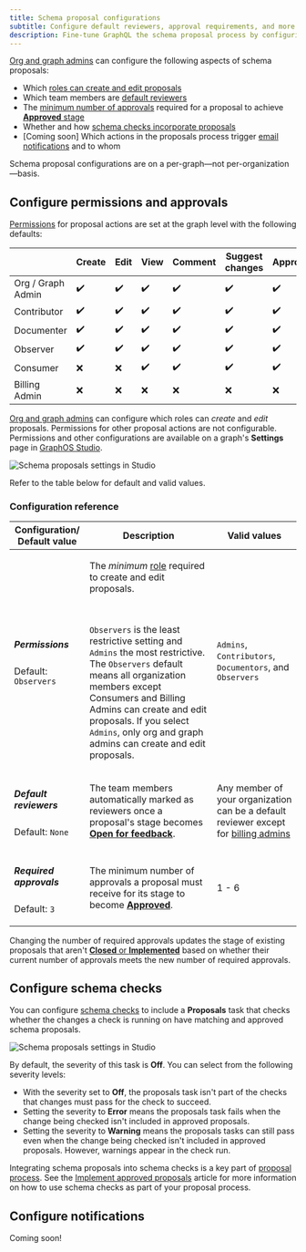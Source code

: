 ```yaml
---
title: Schema proposal configurations
subtitle: Configure default reviewers, approval requirements, and more
description: Fine-tune GraphQL the schema proposal process by configuring permissions, default reviewers, approval requirements, and schema checks with GraphOS.
---
```


<GraphOSEnterpriseRequired />

[Org and graph admins](../org/members/#organization-wide-member-roles) can configure the following aspects of schema proposals:

- Which [roles can create and edit proposals](#configure-permissions-and-approvals)
- Which team members are [default reviewers](#default-reviewers)
- The [minimum number of approvals](#required-approvals) required for a proposal to achieve [**Approved** stage](./schema-proposals#proposal-stages)
- Whether and how [schema checks incorporate proposals](#configure-schema-checks)
- [Coming soon] Which actions in the proposals process trigger [email notifications](#configure-notifications) and to whom

<Note>

Schema proposal configurations are on a per-graph&mdash;not per-organization&mdash;basis.

</Note>

## Configure permissions and approvals

[Permissions](/graphos/org/members) for proposal actions are set at the graph level with the following defaults:

|                      | Create | Edit | View | Comment | Suggest changes | Approve |
| ------------------   | ------ | ---- | ---- | ------- | ------- | ------- |
| Org / Graph Admin    | ✔️     | ✔️   | ✔️   | ✔️      | ✔️      | ✔️      |
| Contributor          | ✔️     | ✔️   | ✔️   | ✔️      | ✔️      | ✔️      |
| Documenter           | ✔️     | ✔️   | ✔️   | ✔️      | ✔️      | ✔️      |
| Observer             | ✔️     | ✔️   | ✔️   | ✔️      | ✔️      | ✔️      |
| Consumer             | ❌     | ❌   | ✔️   | ✔️      | ✔️      | ✔️      |
| Billing Admin        | ❌     | ❌   | ❌   | ❌      | ❌      | ❌      |


[Org and graph admins](../org/members/#organization-wide-member-roles) can configure which roles can _create_ and _edit_ proposals. Permissions for other proposal actions are not configurable. Permissions and other configurations are available on a graph's **Settings** page in [GraphOS Studio](https://studio.apollographql.com?referrer=docs-content).

<img
  src="../img/schema-proposals/schema-proposal-settings.jpg"
  className="screenshot"
  alt="Schema proposals settings in Studio"
/>

Refer to the table below for default and valid values.

### Configuration reference

<table class="field-table">
  <thead>
    <tr>
      <th>Configuration/ <br/> Default value</th>
      <th>Description</th>
      <th>Valid values</th>
    </tr>
  </thead>

<tbody>

<tr>

<td>

##### Permissions

Default: `Observers`

</td>

<td>

The _minimum_ [role](../org/members/#organization-wide-member-roles) required to create and edit proposals.

<br/>

`Observers` is the least restrictive setting and `Admins` the most restrictive.
The `Observers` default means all organization members except Consumers and Billing Admins can create and edit proposals.
If you select `Admins`, only org and graph admins can create and edit proposals.

</td>

<td>

`Admins`, `Contributors`, `Documentors`, and `Observers`

</td>

</tr>
<tr>
<td>

##### Default reviewers

Default: `None`

</td>
<td>

The team members automatically marked as reviewers once a proposal's stage becomes [**Open for feedback**](./schema-proposals#proposal-stages).

</td>

<td>

Any member of your organization can be a default reviewer except for [billing admins](../org/members/#organization-wide-member-roles)

</td>

</tr>

<tr>
<td>

##### Required approvals

Default: `3`

</td>
<td>

The minimum number of approvals a proposal must receive for its stage to become [**Approved**](./schema-proposals#proposal-stages).

</td>

<td>

1 - 6

</td>

</tr>

</tbody>
</table>

<Note>

Changing the number of required approvals updates the stage of existing proposals that aren't [**Closed** or **Implemented**](./propose-changes#change-proposal-stage) based on whether their current number of approvals meets the new number of required approvals.

</Note>

## Configure schema checks

You can configure [schema checks](./schema-checks) to include a **Proposals** task that checks whether the changes a check is running on have matching and approved schema proposals.

<img
  src="../img/schema-proposals/proposal-check-settings.jpg"
  className="screenshot"
  alt="Schema proposals settings in Studio"
/>

By default, the severity of this task is **Off**. You can select from the following severity levels:

- With the severity set to **Off**, the proposals task isn't part of the checks that changes must pass for the check to succeed.
- Setting the severity to **Error** means the proposals task fails when the change being checked isn't included in approved proposals.
- Setting the severity to **Warning** means the proposals tasks can still pass even when the change being checked isn't included in approved proposals. However, warnings appear in the check run.

Integrating schema proposals into schema checks is a key part of [proposal process](./schema-proposals#proposal-process).
See the [Implement approved proposals](./implement-proposals) article for more information on how to use schema checks as part of your proposal process.

## Configure notifications

Coming soon!

